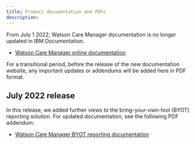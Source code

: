 ```yaml
---
title: Product documentation and PDFs
description: 
---
```


From July 1 2022, Watson Care Manager documentation is no longer updated in IBM Documentation.

* [Watson Care Manager online documentation](https://www.ibm.com/docs/en/watson-care-manager)

For a transitional period, before the release of the new documentation website, any important updates or addendums will be added here in PDF format.

<!-- ## August 2022 release

In this release, we added further views to the bring-your-own-tool (BYOT) reporting solution. For updated documentation, see the following PDF addendum:

* [Watson Care Manager BYOT reporting documentation](pdfs/WatsonCareManager_BYOT_PDF.pdf) -->

## July 2022 release

In this release, we added further views to the bring-your-own-tool (BYOT) reporting solution. For updated documentation, see the following PDF addendum:

* [Watson Care Manager BYOT reporting documentation](pdfs/WatsonCareManager_BYOT_PDF.pdf)
